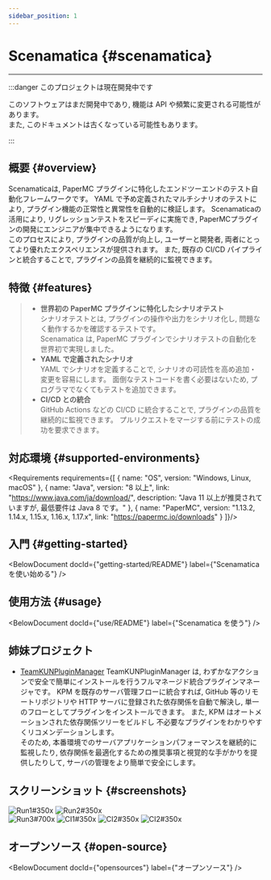 ```yaml
---
sidebar_position: 1
---
```




# Scenamatica {#scenamatica}

---

:::danger このプロジェクトは現在開発中です

このソフトウェアはまだ開発中であり, 機能は API や頻繁に変更される可能性があります。  
また, このドキュメントは古くなっている可能性もあります。

:::

## 概要 {#overview}

Scenamaticaは, PaperMC プラグインに特化したエンドツーエンドのテスト自動化フレームワークです。
YAML で予め定義されたマルチシナリオのテストにより, プラグイン機能の正常性と異常性を自動的に検証します。
Scenamaticaの活用により, リグレッションテストをスピーディに実施でき, PaperMCプラグインの開発にエンジニアが集中できるようになります。  
このプロセスにより, プラグインの品質が向上し, ユーザーと開発者, 両者にとってより優れたエクスペリエンスが提供されます。
また, 既存の CI/CD パイプラインと統合することで, プラグインの品質を継続的に監視できます。

## 特徴 {#features}

> + **世界初の PaperMC プラグインに特化したシナリオテスト**  
>   シナリオテストとは, プラグインの操作や出力をシナリオ化し, 問題なく動作するかを確認するテストです。  
>   Scenamatica は,  PaperMC プラグインでシナリオテストの自動化を世界初で実現しました。
> + **YAML で定義されたシナリオ**  
>   YAML でシナリオを定義することで, シナリオの可読性を高め追加・変更を容易にします。
>   面倒なテストコードを書く必要はないため, プログラマでなくてもテストを追加できます。
> + **CI/CD との統合**  
>   GitHub Actions などの CI/CD に統合することで, プラグインの品質を継続的に監視できます。
>   プルリクエストをマージする前にテストの成功を要求できます。

## 対応環境 {#supported-environments}


<Requirements requirements={[
  {
    name: "OS",
    version: "Windows, Linux, macOS"
  },
  {
    name: "Java",
    version: "8 以上",
    link: "https://www.java.com/ja/download/",
    description: "Java 11 以上が推奨されていますが, 最低要件は Java 8 です。"
  },
  {
    name: "PaperMC",
    version: "1.13.2, 1.14.x, 1.15.x, 1.16.x, 1.17.x",
    link: "https://papermc.io/downloads"
  }
]}/>

## 入門 {#getting-started}

<BelowDocument docId={"getting-started/README"}
               label={"Scenamatica を使い始める"}
/>

## 使用方法 {#usage}

<BelowDocument docId={"use/README"}
               label={"Scenamatica を使う"}
/>

## 姉妹プロジェクト

+ [TeamKUNPluginManager](https://kpm.kunlab.org/)
TeamKUNPluginManager は, わずかなアクションで安全で簡単にインストールを行うフルマネージド統合プラグインマネージャです。
KPM を既存のサーバ管理フローに統合すれば,  GitHub 等のリモートリポジトリや HTTP サーバに登録された依存関係を自動で解決し, 
単一のフローとしてプラグインをインストールできます。 また,  KPM はオートメーションされた依存関係ツリーをビルドし
不必要なプラグインをわかりやすくリコメンデーションします。  
そのため, 本番環境でのサーバアプリケーションパフォーマンスを継続的に監視したり, 
依存関係を最適化するための推奨事項と視覚的な手がかりを提供したりして, サーバの管理をより簡単で安全にします。


## スクリーンショット {#screenshots}

![Run1#350x](/img/runs/1.png)
![Run2#350x](/img/runs/2.png)  
![Run3#700x](/img/runs/3.png)
![CI1#350x](/img/ci/1.png)
![CI2#350x](/img/ci/2.png)
![CI2#350x](/img/pr/1.png)

## オープンソース {#open-source}

<BelowDocument docId={"opensources"}
               label={"オープンソース"}
/>
